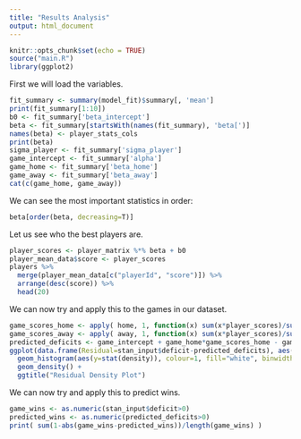 ```yaml
---
title: "Results Analysis"
output: html_document
---
```


```r
knitr::opts_chunk$set(echo = TRUE)
source("main.R")
library(ggplot2)
```

First we will load the variables.
```r
fit_summary <- summary(model_fit)$summary[, 'mean']
print(fit_summary[1:10])
b0 <- fit_summary['beta_intercept']
beta <- fit_summary[startsWith(names(fit_summary), 'beta[')]
names(beta) <- player_stats_cols
print(beta)
sigma_player <- fit_summary['sigma_player']
game_intercept <- fit_summary['alpha']
game_home <- fit_summary['beta_home']
game_away <- fit_summary['beta_away']
cat(c(game_home, game_away))
```

We can see the most important statistics in order:
```r
beta[order(beta, decreasing=T)]
```

Let us see who the best players are.
```r
player_scores <- player_matrix %*% beta + b0
player_mean_data$score <- player_scores
players %>%
  merge(player_mean_data[c("playerId", "score")]) %>%
  arrange(desc(score)) %>%
  head(20)
```

We can now try and apply this to the games in our dataset.
```r
game_scores_home <- apply( home, 1, function(x) sum(x*player_scores)/sum(x) )
game_scores_away <- apply( away, 1, function(x) sum(x*player_scores)/sum(x) )
predicted_deficits <- game_intercept + game_home*game_scores_home - game_away*game_scores_away
ggplot(data.frame(Residual=stan_input$deficit-predicted_deficits), aes(x=Residual)) +
  geom_histogram(aes(y=stat(density)), colour=1, fill="white", binwidth=10) +
  geom_density() +
  ggtitle("Residual Density Plot")
```

We can now try and apply this to predict wins.
```r
game_wins <- as.numeric(stan_input$deficit>0)
predicted_wins <- as.numeric(predicted_deficits>0)
print( sum(1-abs(game_wins-predicted_wins))/length(game_wins) )
```